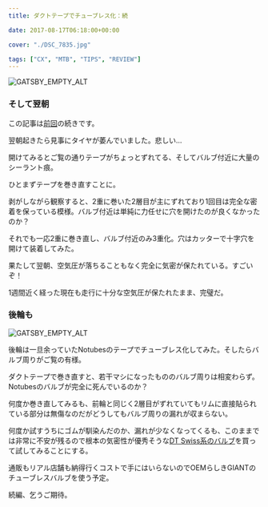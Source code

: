 ---
title: ダクトテープでチューブレス化：続

date: 2017-08-17T06:18:00+00:00

cover: "./DSC_7835.jpg"

tags: ["CX", "MTB", "TIPS", "REVIEW"]
---

![GATSBY_EMPTY_ALT](./DSC_7835.jpg)

### そして翌朝

この記事は<a href="/2017/08/blog-post.html" target="_blank">前回</a>の続きです。

翌朝起きたら見事にタイヤが萎んでいました。悲しい…

開けてみるとご覧の通りテープがちょっとずれてる、そしてバルブ付近に大量のシーラント痕。

ひとまずテープを巻き直すことに。

剥がしながら観察すると、2重に巻いた2層目が主にずれており1回目は完全な密着を保っている模様。バルブ付近は単純に力任せに穴を開けたのが良くなかったのか？

それでも一応2重に巻き直し、バルブ付近のみ3重化。穴はカッターで十字穴を開けて装着してみた。

果たして翌朝、空気圧が落ちることもなく完全に気密が保たれている。すごいぞ！

1週間近く経った現在も走行に十分な空気圧が保たれたまま、完璧だ。

### 後輪も

![GATSBY_EMPTY_ALT](./DSC_7836.jpg)

後輪は一旦余っていたNotubesのテープでチューブレス化してみた。そしたらバルブ周りがご覧の有様。

ダクトテープで巻き直すと、若干マシになったもののバルブ周りは相変わらず。Notubesのバルブが完全に死んでいるのか？

何度か巻き直してみるも、前輪と同じく2層目がずれていてもリムに直接貼られている部分は無傷なのだがどうしてもバルブ周りの漏れが収まらない。

何度か試すうちにゴムが馴染んだのか、漏れが少なくなってくるも、このままでは非常に不安が残るので根本の気密性が優秀そうな<a href="http://amzn.to/2wTg0ta" target="_blank">DT Swiss系のバルブ</a>を買って試してみることにする。

通販もリアル店舗も納得行くコストで手にはいらないのでOEMらしきGIANTのチューブレスバルブを使う予定。

続編、乞うご期待。

<LinkBox isAmazonLink url="https://www.amazon.co.jp/dp/B01MRK8TB7/" />
